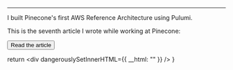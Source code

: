 
--- 



I built Pinecone's first AWS Reference Architecture using Pulumi. 

This is the seventh article I wrote while working at Pinecone: 

<Button href={href}>Read the article</Button>


  return <div dangerouslySetInnerHTML={{ __html: "" }} />
}
